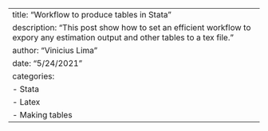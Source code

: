 ---
title: "Workflow to produce tables in Stata"
description: "This post show how to set an efficient workflow to expory any estimation output and other tables to a tex file."
author: "Vinicius Lima"
date: "5/24/2021"
categories:
  - Stata
  - Latex
  - Making tables
---